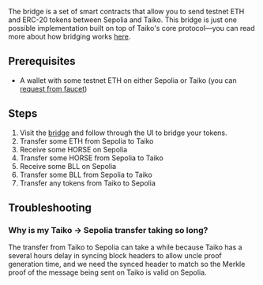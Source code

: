 
The bridge is a set of smart contracts that allow you to send testnet ETH and ERC-20 tokens between Sepolia and Taiko. This bridge is just one possible implementation built on top of Taiko's core protocol—you can read more about how bridging works [here](/docs/concepts/bridging).

## Prerequisites

- A wallet with some testnet ETH on either Sepolia or Taiko (you can [request from faucet](/docs/guides/request-from-faucet))

## Steps

1. Visit the [bridge](https://bridge.a2.taiko.xyz/) and follow through the UI to bridge your tokens.
2. Transfer some ETH from Sepolia to Taiko
3. Receive some HORSE on Sepolia
4. Transfer some HORSE from Sepolia to Taiko
5. Receive some BLL on Sepolia
6. Transfer some BLL from Sepolia to Taiko
7. Transfer any tokens from Taiko to Sepolia

## Troubleshooting

### Why is my Taiko -> Sepolia transfer taking so long?

The transfer from Taiko to Sepolia can take a while because Taiko has a several hours delay in syncing block headers to allow uncle proof generation time, and we need the synced header to match so the Merkle proof of the message being sent on Taiko is valid on Sepolia.
